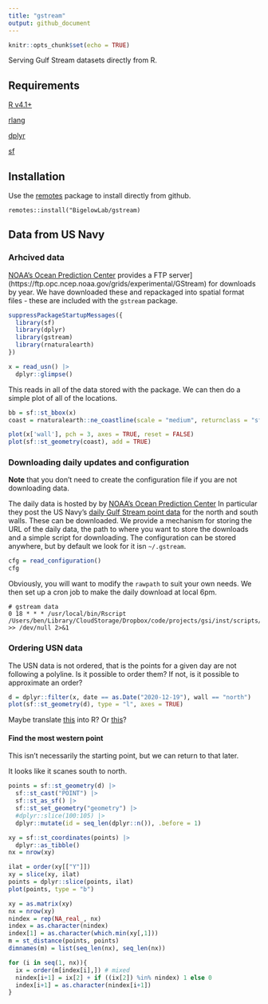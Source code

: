 ```yaml
---
title: "gstream"
output: github_document
---
```


```r
knitr::opts_chunk$set(echo = TRUE)
```

Serving Gulf Stream datasets directly from R.

## Requirements

[R v4.1+](https://www.r-project.org/)

[rlang](https://CRAN.R-project.org/package=rlang)

[dplyr](https://CRAN.R-project.org/package=dplyr)

[sf](https://CRAN.R-project.org/package=sf)


## Installation

Use the [remotes](https://CRAN.R-project.org/package=remotes) package to install directly from github.

```         
remotes::install("BigelowLab/gstream)
```

## Data from US Navy

### Arhcived data

[NOAA's Ocean Prediction Center](https://ocean.weather.gov/) provides a FTP server](https://ftp.opc.ncep.noaa.gov/grids/experimental/GStream) for downloads by year.  We have downloaded these and repackaged into spatial format files - these are included with the `gstream` package.

```r
suppressPackageStartupMessages({
  library(sf)
  library(dplyr)
  library(gstream)
  library(rnaturalearth)
})

x = read_usn() |>
  dplyr::glimpse()
```

This reads in all of the data stored with the package. We can then do a simple plot of all of the locations.

```r
bb = sf::st_bbox(x)
coast = rnaturalearth::ne_coastline(scale = "medium", returnclass = "sf")

plot(x['wall'], pch = 3, axes = TRUE, reset = FALSE)
plot(sf::st_geometry(coast), add = TRUE)
```

### Downloading daily updates and configuration

**Note** that you don't need to create the configuration file if you are not downloading data.

The daily data is hosted by by [NOAA's Ocean Prediction Center](https://ocean.weather.gov/) In particular they post the US Navy's [daily Gulf Stream point data](https://ocean.weather.gov/gulf_stream_latest.txt) for the north and south walls. These can be downloaded.  We provide a mechanism for storing the URL of the daily data, the path to where you want to store the downloads and a simple script for downloading.  The configuration can be stored anywhere, but by default we look for it isn `~/.gstream`.


```r
cfg = read_configuration()
cfg
```

Obviously, you will want to modify the `rawpath` to suit your own needs. We then set up a cron job to make the daily download at local 6pm.

```
# gstream data
0 18 * * * /usr/local/bin/Rscript /Users/ben/Library/CloudStorage/Dropbox/code/projects/gsi/inst/scripts/usn_daily_download.R >> /dev/null 2>&1
```


### Ordering USN data

The USN data is not ordered, that is the points for a given day are not following a polyline. Is it possible to order them?  If not, is it possible to approximate an order?  

```r
d = dplyr::filter(x, date == as.Date("2020-12-19"), wall == "north")
plot(sf::st_geometry(d), type = "l", axes = TRUE)
```

Maybe translate [this](https://stackoverflow.com/questions/37742358/sorting-points-to-form-a-continuous-line) into R?  Or [this](https://stackoverflow.com/questions/60495463/r-find-nearest-neighbor-for-selected-point)?


#### Find the most western point

This isn't necessarily the starting point, but we can return to that later.  

It looks like it scanes south to north.

```r
points = sf::st_geometry(d) |>
  sf::st_cast("POINT") |>
  sf::st_as_sf() |>
  sf::st_set_geometry("geometry") |>
  #dplyr::slice(100:105) |>
  dplyr::mutate(id = seq_len(dplyr::n()), .before = 1)

xy = sf::st_coordinates(points) |>
  dplyr::as_tibble()
nx = nrow(xy)

ilat = order(xy[["Y"]])
xy = slice(xy, ilat)
points = dplyr::slice(points, ilat)
plot(points, type = "b")
```

```r
xy = as.matrix(xy)
nx = nrow(xy)
nindex = rep(NA_real_, nx)
index = as.character(nindex)
index[1] = as.character(which.min(xy[,1]))
m = st_distance(points, points)
dimnames(m) = list(seq_len(nx), seq_len(nx))

for (i in seq(1, nx)){
  ix = order(m[index[i],]) # mixed 
  nindex[i+1] = ix[2] + if ((ix[2]) %in% nindex) 1 else 0
  index[i+1] = as.character(nindex[i+1])
}



```
